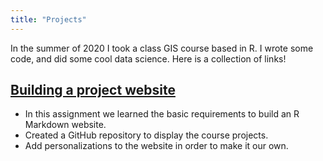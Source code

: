 ```yaml
---
title: "Projects"
---
```


In the summer of 2020 I took a class GIS course based in R. I wrote some code, and did some cool data science. Here is a collection of links! 

## [Building a project website](hopewilcox.github.io/index.html)

- In this assignment we learned the basic requirements to build an R Markdown website.
- Created a GitHub repository to display the course projects.
- Add personalizations to the website in order to make it our own.
